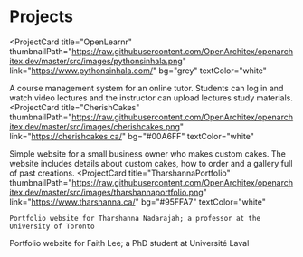 # Projects

<ProjectCard
  title="OpenLearnr"
  thumbnailPath="https://raw.githubusercontent.com/OpenArchitex/openarchitex.dev/master/src/images/pythonsinhala.png"
  link="https://www.pythonsinhala.com/"
  bg="grey"
  textColor="white"
>
  A course management system for an online tutor. Students can log in and watch video lectures and the instructor can upload lectures study materials.
</ProjectCard>
<ProjectCard
  title="CherishCakes"
  thumbnailPath="https://raw.githubusercontent.com/OpenArchitex/openarchitex.dev/master/src/images/cherishcakes.png"
  link="https://cherishcakes.ca/"
  bg="#00A6FF"
  textColor="white"
>
   Simple website for a small business owner who makes custom cakes. The website includes details about custom cakes, how to order and a
   gallery full of past creations.
</ProjectCard>
<ProjectCard
    title="TharshannaPortfolio"
    thumbnailPath="https://raw.githubusercontent.com/OpenArchitex/openarchitex.dev/master/src/images/tharshannaportfolio.png"
    link="https://www.tharshanna.ca/"
    bg="#95FFA7"
    textColor="white"
>
    Portfolio website for Tharshanna Nadarajah; a professor at the University of Toronto
</ProjectCard>
<ProjectCard
    title="FaithPortfolio"
    thumbnailPath="https://raw.githubusercontent.com/OpenArchitex/openarchitex.dev/master/src/images/faithportfolio.png"
    link="https://www.faithlee.ca/"
    bg="#FFA7A2"
    textColor="white"
>
    Portfolio website for Faith Lee; a PhD student at Université Laval
</ProjectCard>
